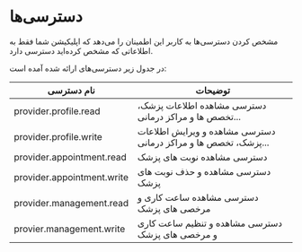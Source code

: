 # دسترسی‌ها

مشخص کردن دسترسی‌ها به کاربر این اطمینان را می‌دهد که اپلیکیشن شما فقط به اطلاعاتی که مشخص کرده‌اید دسترسی دارد.

در جدول زیر دسترسی‌های ارائه شده آمده است:

| نام دسترسی                    | توضیحات                                                        |
|-------------------------------|----------------------------------------------------------------|
| provider.profile.read         | دسترسی مشاهده اطلاعات پزشک، تخصص ها و مراکز درمانی...          |
| provider.profile.write        | دسترسی مشاهده و ویرایش اطلاعات پزشک، تخصص ها و مراکز درمانی... |
| provider.appointment.read  | دسترسی مشاهده نوبت های پزشک                                    |
| provider.appointment.write | دسترسی مشاهده و حذف نوبت های پزشک                              |
| provider.management.read      | دسترسی مشاهده ساعت کاری و مرخصی های پزشک                       |
| provier.management.write      | دسترسی مشاهده و تنظیم ساعت کاری و مرخصی های پزشک               |